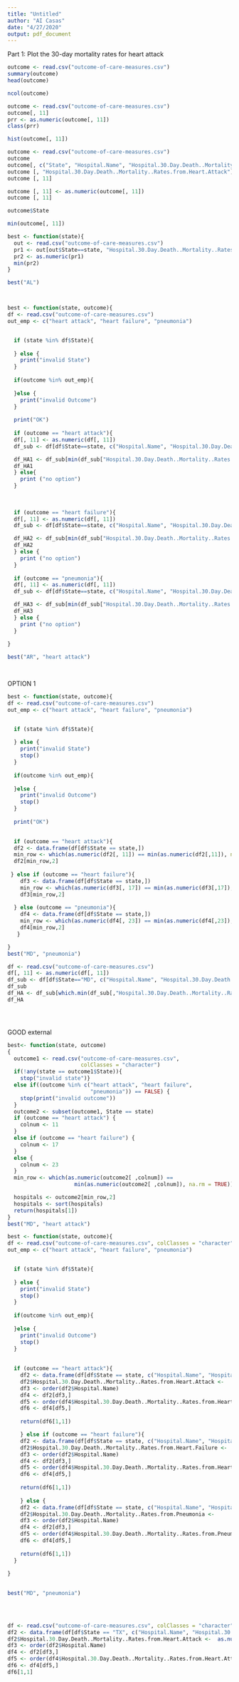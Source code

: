 ```yaml
---
title: "Untitled"
author: "AI Casas"
date: "4/27/2020"
output: pdf_document
---
```


Part 1: Plot the 30-day mortality rates for heart attack

```r
outcome <- read.csv("outcome-of-care-measures.csv")
summary(outcome)
head(outcome)
```

```r
ncol(outcome)
```

```r
outcome <- read.csv("outcome-of-care-measures.csv")
outcome[, 11] 
prr <- as.numeric(outcome[, 11])
class(prr)


```

```r
hist(outcome[, 11])
```

```r
outcome <- read.csv("outcome-of-care-measures.csv")
outcome
outcome[, c("State", "Hospital.Name", "Hospital.30.Day.Death..Mortality..Rates.from.Heart.Attack")]
outcome [, "Hospital.30.Day.Death..Mortality..Rates.from.Heart.Attack"] <- as.numeric(outcome[, "Hospital.30.Day.Death..Mortality..Rates.from.Heart.Attack"])
outcome [, 11]

```

```r
outcome [, 11] <- as.numeric(outcome[, 11])
outcome [, 11]

outcome$State
```
```r
min(outcome[, 11])
```

```r
best <- function(state){
  out <- read.csv("outcome-of-care-measures.csv")
  pr1 <- out[out$State==state, "Hospital.30.Day.Death..Mortality..Rates.from.Heart.Attack"]
  pr2 <- as.numeric(pr1)
  min(pr2)
}

best("AL")

```



```r

```

```r

  
```

```r
best <- function(state, outcome){
df <- read.csv("outcome-of-care-measures.csv")
out_emp <- c("heart attack", "heart failure", "pneumonia")


  if (state %in% df$State){
    
  } else {
    print("invalid State")
  }
  
  if(outcome %in% out_emp){
    
  }else {
    print("invalid Outcome")
  }
  
  print("OK")
  
  if (outcome == "heart attack"){
  df[, 11] <- as.numeric(df[, 11])
  df_sub <- df[df$State==state, c("Hospital.Name", "Hospital.30.Day.Death..Mortality..Rates.from.Heart.Attack")]

  df_HA1 <- df_sub[min(df_sub["Hospital.30.Day.Death..Mortality..Rates.from.Heart.Attack"]), "Hospital.Name"]
  df_HA1
  } else{
    print ("no option")
  }
  
  
  
  if (outcome == "heart failure"){
  df[, 11] <- as.numeric(df[, 11])
  df_sub <- df[df$State==state, c("Hospital.Name", "Hospital.30.Day.Death..Mortality..Rates.from.Heart.Failure")]

  df_HA2 <- df_sub[min(df_sub["Hospital.30.Day.Death..Mortality..Rates.from.Heart.Failure"]), "Hospital.Name"]
  df_HA2
  } else {
    print ("no option")
  }
  
  if (outcome == "pneumonia"){
  df[, 11] <- as.numeric(df[, 11])
  df_sub <- df[df$State==state, c("Hospital.Name", "Hospital.30.Day.Death..Mortality..Rates.from.Pneumonia")]

  df_HA3 <- df_sub[min(df_sub["Hospital.30.Day.Death..Mortality..Rates.from.Pneumonia"]), "Hospital.Name"]
  df_HA3
  } else {
    print ("no option")
  }
  
}

best("AR", "heart attack")

    
```

OPTION 1

```r
best <- function(state, outcome){
df <- read.csv("outcome-of-care-measures.csv")
out_emp <- c("heart attack", "heart failure", "pneumonia")


  if (state %in% df$State){
    
  } else {
    print("invalid State")
    stop()
  }
  
  if(outcome %in% out_emp){
    
  }else {
    print("invalid Outcome")
    stop()
  }
  
  print("OK")

  
  if (outcome == "heart attack"){
  df2 <- data.frame(df[df$State == state,])
  min_row <- which(as.numeric(df2[, 11]) == min(as.numeric(df2[,11]), na.rm = TRUE)) 
  df2[min_row,2]
 
 } else if (outcome == "heart failure"){
    df3 <- data.frame(df[df$State == state,])
    min_row <- which(as.numeric(df3[, 17]) == min(as.numeric(df3[,17]), na.rm = TRUE)) 
    df3[min_row,2]
    
  } else (outcome == "pneumonia"){
    df4 <- data.frame(df[df$State == state,])
    min_row <- which(as.numeric(df4[, 23]) == min(as.numeric(df4[,23]), na.rm = TRUE)) 
    df4[min_row,2]
   } 

}
best("MD", "pneumonia")

```



```r
df <- read.csv("outcome-of-care-measures.csv")
df[, 11] <- as.numeric(df[, 11])
df_sub <- df[df$State=="MD", c("Hospital.Name", "Hospital.30.Day.Death..Mortality..Rates.from.Heart.Attack")]
df_sub
df_HA <- df_sub[which.min(df_sub[,"Hospital.30.Day.Death..Mortality..Rates.from.Heart.Attack"]), "Hospital.Name"]
df_HA

```

```r


```

```r

```

```r

  
```

GOOD external
```r
best<- function(state, outcome)
{
  outcome1 <- read.csv("outcome-of-care-measures.csv",
                       colClasses = "character")
  if(!any(state == outcome1$State)){
    stop("invalid state")}
  else if((outcome %in% c("heart attack", "heart failure",
                          "pneumonia")) == FALSE) {
    stop(print("invalid outcome"))
  }
  outcome2 <- subset(outcome1, State == state)
  if (outcome == "heart attack") {
    colnum <- 11
  }
  else if (outcome == "heart failure") {
    colnum <- 17
  }
  else {
    colnum <- 23
  }
  min_row <- which(as.numeric(outcome2[ ,colnum]) == 
                     min(as.numeric(outcome2[ ,colnum]), na.rm = TRUE))

  hospitals <- outcome2[min_row,2]
  hospitals <- sort(hospitals)
  return(hospitals[1])
}
best("MD", "heart attack")
```


```r
best <- function(state, outcome){
df <- read.csv("outcome-of-care-measures.csv", colClasses = "character")
out_emp <- c("heart attack", "heart failure", "pneumonia")


  if (state %in% df$State){
    
  } else {
    print("invalid State")
    stop()
  }
  
  if(outcome %in% out_emp){
    
  }else {
    print("invalid Outcome")
    stop()
  }
  
  
  if (outcome == "heart attack"){
    df2 <- data.frame(df[df$State == state, c("Hospital.Name", "Hospital.30.Day.Death..Mortality..Rates.from.Heart.Attack")])
    df2$Hospital.30.Day.Death..Mortality..Rates.from.Heart.Attack <-      as.numeric(df2$Hospital.30.Day.Death..Mortality..Rates.from.Heart.Attack)
    df3 <- order(df2$Hospital.Name)
    df4 <- df2[df3,]
    df5 <- order(df4$Hospital.30.Day.Death..Mortality..Rates.from.Heart.Attack)
    df6 <- df4[df5,]
    
    return(df6[1,1])

    } else if (outcome == "heart failure"){
    df2 <- data.frame(df[df$State == state, c("Hospital.Name", "Hospital.30.Day.Death..Mortality..Rates.from.Heart.Failure")])
    df2$Hospital.30.Day.Death..Mortality..Rates.from.Heart.Failure <-      as.numeric(df2$Hospital.30.Day.Death..Mortality..Rates.from.Heart.Failure)
    df3 <- order(df2$Hospital.Name)
    df4 <- df2[df3,]
    df5 <- order(df4$Hospital.30.Day.Death..Mortality..Rates.from.Heart.Failure)
    df6 <- df4[df5,]
    
    return(df6[1,1])
  
    } else {
    df2 <- data.frame(df[df$State == state, c("Hospital.Name", "Hospital.30.Day.Death..Mortality..Rates.from.Pneumonia")])
    df2$Hospital.30.Day.Death..Mortality..Rates.from.Pneumonia <-      as.numeric(df2$Hospital.30.Day.Death..Mortality..Rates.from.Pneumonia)
    df3 <- order(df2$Hospital.Name)
    df4 <- df2[df3,]
    df5 <- order(df4$Hospital.30.Day.Death..Mortality..Rates.from.Pneumonia)
    df6 <- df4[df5,]
    
    return(df6[1,1])
  }
  
}
  

best("MD", "pneumonia")
  
  
```

```r


```
```r
df <- read.csv("outcome-of-care-measures.csv", colClasses = "character")
df2 <- data.frame(df[df$State == "TX", c("Hospital.Name", "Hospital.30.Day.Death..Mortality..Rates.from.Heart.Attack")])
df2$Hospital.30.Day.Death..Mortality..Rates.from.Heart.Attack <-  as.numeric(df2$Hospital.30.Day.Death..Mortality..Rates.from.Heart.Attack)
df3 <- order(df2$Hospital.Name)
df4 <- df2[df3,]
df5 <- order(df4$Hospital.30.Day.Death..Mortality..Rates.from.Heart.Attack)
df6 <- df4[df5,]
df6[1,1]

```

